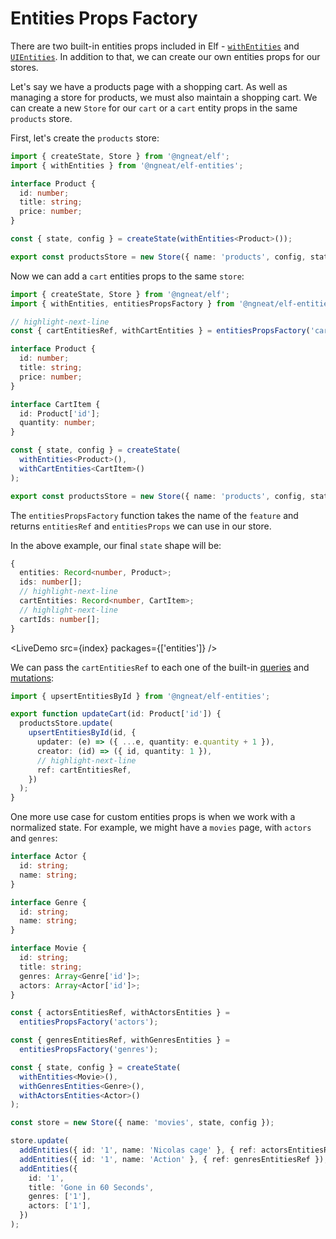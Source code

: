 # Entities Props Factory


There are two built-in entities props included in Elf - [`withEntities`](./entities) and [`UIEntities`](./ui-entities). In addition to that, we can create our own entities props for our stores.

Let's say we have a products page with a shopping cart. As well as managing a store for products, we must also maintain a shopping cart. We can create a new `Store` for our `cart` or a `cart` entity props in the same `products` store.

First, let's create the `products` store:

```ts title="products.repository.ts"
import { createState, Store } from '@ngneat/elf';
import { withEntities } from '@ngneat/elf-entities';

interface Product {
  id: number;
  title: string;
  price: number;
}

const { state, config } = createState(withEntities<Product>());

export const productsStore = new Store({ name: 'products', config, state });
```

Now we can add a `cart` entities props to the same `store`:

```ts title="products.repository.ts"
import { createState, Store } from '@ngneat/elf';
import { withEntities, entitiesPropsFactory } from '@ngneat/elf-entities';

// highlight-next-line
const { cartEntitiesRef, withCartEntities } = entitiesPropsFactory('cart');

interface Product {
  id: number;
  title: string;
  price: number;
}

interface CartItem {
  id: Product['id'];
  quantity: number;
}

const { state, config } = createState(
  withEntities<Product>(),
  withCartEntities<CartItem>()
);

export const productsStore = new Store({ name: 'products', config, state });
```

The `entitiesPropsFactory` function takes the name of the `feature` and returns `entitiesRef` and `entitiesProps` we can use in our store.

In the above example, our final `state` shape will be:

```ts
{
  entities: Record<number, Product>;
  ids: number[];
  // highlight-next-line
  cartEntities: Record<number, CartItem>;
  // highlight-next-line
  cartIds: number[];
}
```

<LiveDemo src={index} packages={['entities']} />
<br />

We can pass the `cartEntitiesRef` to each one of the built-in [queries](./entities#queries) and [mutations](./entities#mutations):

```ts title="products.repository.ts"
import { upsertEntitiesById } from '@ngneat/elf-entities';

export function updateCart(id: Product['id']) {
  productsStore.update(
    upsertEntitiesById(id, {
      updater: (e) => ({ ...e, quantity: e.quantity + 1 }),
      creator: (id) => ({ id, quantity: 1 }),
      // highlight-next-line
      ref: cartEntitiesRef,
    })
  );
}
```

One more use case for custom entities props is when we work with a normalized state. For example, we might have a `movies` page, with `actors` and `genres`:

```ts title="movies.repository.ts"
interface Actor {
  id: string;
  name: string;
}

interface Genre {
  id: string;
  name: string;
}

interface Movie {
  id: string;
  title: string;
  genres: Array<Genre['id']>;
  actors: Array<Actor['id']>;
}

const { actorsEntitiesRef, withActorsEntities } =
  entitiesPropsFactory('actors');

const { genresEntitiesRef, withGenresEntities } =
  entitiesPropsFactory('genres');

const { state, config } = createState(
  withEntities<Movie>(),
  withGenresEntities<Genre>(),
  withActorsEntities<Actor>()
);

const store = new Store({ name: 'movies', state, config });

store.update(
  addEntities({ id: '1', name: 'Nicolas cage' }, { ref: actorsEntitiesRef }),
  addEntities({ id: '1', name: 'Action' }, { ref: genresEntitiesRef }),
  addEntities({
    id: '1',
    title: 'Gone in 60 Seconds',
    genres: ['1'],
    actors: ['1'],
  })
);
```
